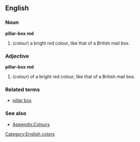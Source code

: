 ==English==

===Noun===
'''pillar-box red'''
#(''colour'') a bright red colour, like that of a British mail box.

===Adjective===
'''pillar-box red'''
#(''colour'') of a bright red colour, like that of a British mail box.

===Related terms===
*[[pillar box]]

===See also===
*[[Wiktionary_Appendix:Colours|Appendix:Colours]]

[[Category:English colors]]